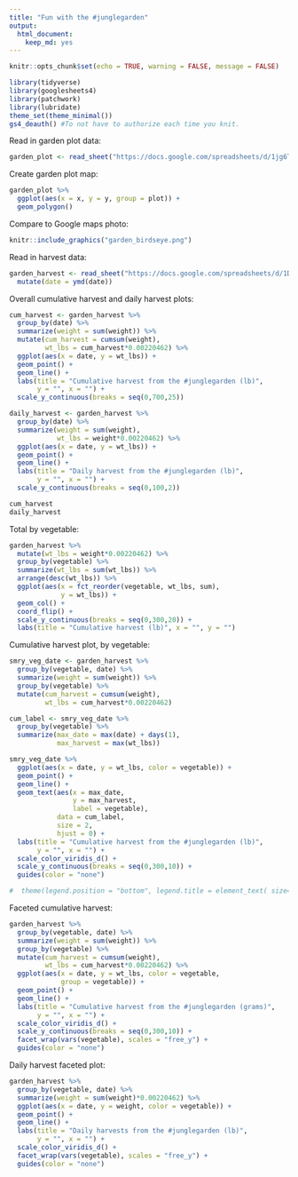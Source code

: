 ```yaml
---
title: "Fun with the #junglegarden"
output: 
  html_document:
    keep_md: yes
---
```


```r
knitr::opts_chunk$set(echo = TRUE, warning = FALSE, message = FALSE)
```

```r
library(tidyverse)
library(googlesheets4)
library(patchwork)
library(lubridate)
theme_set(theme_minimal())
gs4_deauth() #To not have to authorize each time you knit.
```

Read in garden plot data:
```r
garden_plot <- read_sheet("https://docs.google.com/spreadsheets/d/1jg6TTJWZhzaUo2WvW30g3bHbNPA4RD5nNs8l0HNSiaM/edit?usp=sharing")
```

Create garden plot map:
```r
garden_plot %>% 
  ggplot(aes(x = x, y = y, group = plot)) +
  geom_polygon()
```

Compare to Google maps photo:

```r
knitr::include_graphics("garden_birdseye.png")
```


Read in harvest data:
```r
garden_harvest <- read_sheet("https://docs.google.com/spreadsheets/d/1DekSazCzKqPS2jnGhKue7tLxRU3GVL1oxi-4bEM5IWw/edit?usp=sharing") %>% 
  mutate(date = ymd(date))
```

Overall cumulative harvest and daily harvest plots:
```r
cum_harvest <- garden_harvest %>% 
  group_by(date) %>% 
  summarize(weight = sum(weight)) %>% 
  mutate(cum_harvest = cumsum(weight),
         wt_lbs = cum_harvest*0.00220462) %>%
  ggplot(aes(x = date, y = wt_lbs)) +
  geom_point() +
  geom_line() +
  labs(title = "Cumulative harvest from the #junglegarden (lb)",
       y = "", x = "") +
  scale_y_continuous(breaks = seq(0,700,25))

daily_harvest <- garden_harvest %>% 
  group_by(date) %>% 
  summarize(weight = sum(weight),
            wt_lbs = weight*0.00220462) %>% 
  ggplot(aes(x = date, y = wt_lbs)) +
  geom_point() +
  geom_line() +
  labs(title = "Daily harvest from the #junglegarden (lb)",
       y = "", x = "") +
  scale_y_continuous(breaks = seq(0,100,2))

cum_harvest 
daily_harvest
```

Total by vegetable:

```r
garden_harvest %>% 
  mutate(wt_lbs = weight*0.00220462) %>%
  group_by(vegetable) %>% 
  summarize(wt_lbs = sum(wt_lbs)) %>% 
  arrange(desc(wt_lbs)) %>% 
  ggplot(aes(x = fct_reorder(vegetable, wt_lbs, sum),
             y = wt_lbs)) +
  geom_col() +
  coord_flip() +
  scale_y_continuous(breaks = seq(0,300,20)) +
  labs(title = "Cumulative harvest (lb)", x = "", y = "")

```


Cumulative harvest plot, by vegetable:
```r
smry_veg_date <- garden_harvest %>% 
  group_by(vegetable, date) %>% 
  summarize(weight = sum(weight)) %>% 
  group_by(vegetable) %>% 
  mutate(cum_harvest = cumsum(weight),
         wt_lbs = cum_harvest*0.00220462)

cum_label <- smry_veg_date %>% 
  group_by(vegetable) %>% 
  summarize(max_date = max(date) + days(1),
            max_harvest = max(wt_lbs)) 

smry_veg_date %>%
  ggplot(aes(x = date, y = wt_lbs, color = vegetable)) +
  geom_point() +
  geom_line() +
  geom_text(aes(x = max_date, 
                y = max_harvest, 
                label = vegetable),
            data = cum_label,
            size = 2,
            hjust = 0) +
  labs(title = "Cumulative harvest from the #junglegarden (lb)",
       y = "", x = "") +
  scale_color_viridis_d() +
  scale_y_continuous(breaks = seq(0,300,10)) +    
  guides(color = "none")

#  theme(legend.position = "bottom", legend.title = element_text( size=2), legend.text=element_text(size=2)) 
```

Faceted cumulative harvest:
```r
garden_harvest %>% 
  group_by(vegetable, date) %>% 
  summarize(weight = sum(weight)) %>% 
  group_by(vegetable) %>% 
  mutate(cum_harvest = cumsum(weight),
         wt_lbs = cum_harvest*0.00220462) %>%
  ggplot(aes(x = date, y = wt_lbs, color = vegetable, 
             group = vegetable)) +
  geom_point() +
  geom_line() +
  labs(title = "Cumulative harvest from the #junglegarden (grams)",
       y = "", x = "") +
  scale_color_viridis_d() +
  scale_y_continuous(breaks = seq(0,300,10)) +
  facet_wrap(vars(vegetable), scales = "free_y") +
  guides(color = "none")
```

Daily harvest faceted plot:
```r
garden_harvest %>% 
  group_by(vegetable, date) %>% 
  summarize(weight = sum(weight)*0.00220462) %>% 
  ggplot(aes(x = date, y = weight, color = vegetable)) +
  geom_point() +
  geom_line() +
  labs(title = "Daily harvests from the #junglegarden (lb)",
       y = "", x = "") +
  scale_color_viridis_d() +
  facet_wrap(vars(vegetable), scales = "free_y") +
  guides(color = "none")
```




